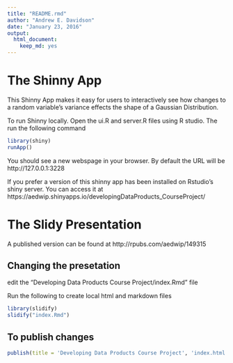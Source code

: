 ```yaml
---
title: "README.rmd"
author: "Andrew E. Davidson"
date: "January 23, 2016"
output: 
  html_document: 
    keep_md: yes
---
```


# The Shinny App
This Shinny App makes it easy for users to interactively see how changes to a random variable's variance effects the shape of a Gaussian Distribution.

To run Shinny locally. Open the ui.R and server.R files using R studio. The run the following command

```r
library(shiny)
runApp()
```

You should see a new webspage in your browser. By default the URL will be http://127.0.0.1:3228

If you prefer a version of this shinny app has been installed on Rstudio's shiny server. You can access it at https://aedwip.shinyapps.io/developingDataProducts_CourseProject/

# The Slidy Presentation

A published version can be found at http://rpubs.com/aedwip/149315

## Changing the presetation
edit the "Developing Data Products Course Project/index.Rmd" file

Run the following to create local html and markdown files

```r
library(slidify)
slidify("index.Rmd")
```

## To publish changes

```r
publish(title = 'Developing Data Products Course Project', 'index.html', host = 'rpubs')
```
